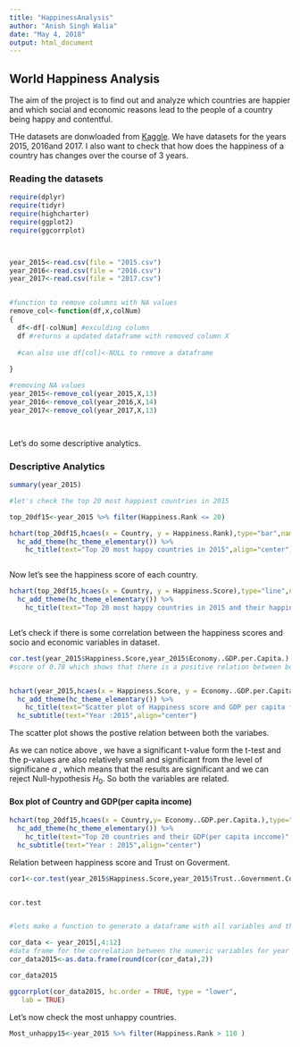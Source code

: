```yaml
---
title: "HappinessAnalysis"
author: "Anish Singh Walia"
date: "May 4, 2018"
output: html_document
---
```


## World Happiness Analysis


The aim of the project is to find out and analyze which countries are happier and which social and economic reasons lead to the people of a country being happy and contentful.



THe datasets are donwloaded from [Kaggle](https://www.kaggle.com/unsdsn/world-happiness/data). We have datasets for the years 2015, 2016and 2017. I also want to check that how does the happiness of a country has  changes over the course of 3 years.



### Reading the datasets


```r


require(dplyr)
require(tidyr)
require(highcharter)
require(ggplot2)
require(ggcorrplot)



year_2015<-read.csv(file = "2015.csv")
year_2016<-read.csv(file = "2016.csv")
year_2017<-read.csv(file = "2017.csv")


#function to remove columns with NA values
remove_col<-function(df,x,colNum)
{
  df<-df[-colNum] #exculding column 
  df #returns a updated dataframe with removed column X
  
  #can also use df[col]<-NULL to remove a dataframe
  
}

#removing NA values
year_2015<-remove_col(year_2015,X,13)
year_2016<-remove_col(year_2016,X,14)
year_2017<-remove_col(year_2017,X,13)




```

Let's do some descriptive analytics.


### Descriptive Analytics

```r
summary(year_2015)

#let's check the top 20 most happiest countries in 2015

top_20df15<-year_2015 %>% filter(Happiness.Rank <= 20)

hchart(top_20df15,hcaes(x = Country, y = Happiness.Rank),type="bar",name="Rank",color="#A45A8D") %>% 
  hc_add_theme(hc_theme_elementary()) %>% 
    hc_title(text="Top 20 most happy countries in 2015",align="center") 



```


Now let's see the happiness score of each country.

```r

hchart(top_20df15,hcaes(x = Country, y = Happiness.Score),type="line",name="score",color="#E8CF1C") %>% 
  hc_add_theme(hc_theme_elementary()) %>% 
    hc_title(text="Top 20 most happy countries in 2015 and their happiness scores",align="center") 



```


Let's check if there is some correlation between the happiness scores and socio and economic variables in dataset.

```r

cor.test(year_2015$Happiness.Score,year_2015$Economy..GDP.per.Capita.)
#score of 0.78 which shows that there is a positive relation between both


hchart(year_2015,hcaes(x = Happiness.Score, y = Economy..GDP.per.Capita.),type="point",color="black") %>% 
  hc_add_theme(hc_theme_elementary()) %>% 
    hc_title(text="Scatter plot of Happiness score and GDP per capita for ",align="center") %>% 
  hc_subtitle(text="Year :2015",align="center")


```
The scatter plot shows the postive relation between both the variabes.

As we can notice above , we have a significant t-value form the t-test and the p-values are also relatively small and significant from the level of significane $\alpha$ , which means that the results are significant and we can reject Null-hypothesis $H_0$. So both the variables are related.



#### Box plot of Country and GDP(per capita income)


```r

hchart(top_20df15,hcaes(x = Country,y= Economy..GDP.per.Capita.),type="line",name="GDP",color="green") %>% 
  hc_add_theme(hc_theme_elementary()) %>% 
    hc_title(text="Top 20 countries and their GDP(per capita inccome)",align="center")  %>% 
  hc_subtitle(text="Year : 2015",align="center")


```

Relation between happiness score and Trust on Goverment.

```r

cor1<-cor.test(year_2015$Happiness.Score,year_2015$Trust..Government.Corruption.)


cor.test


#lets make a function to generate a dataframe with all variables and their relative correlation scores with other variables.

cor_data <- year_2015[,4:12]
#data frame for the correlation between the numeric variables for year 2015 
cor_data2015<-as.data.frame(round(cor(cor_data),2))

```


```r
cor_data2015

ggcorrplot(cor_data2015, hc.order = TRUE, type = "lower",
   lab = TRUE)

```



Let's now check the most unhappy countries.


```r

Most_unhappy15<-year_2015 %>% filter(Happiness.Rank > 110 )

```


